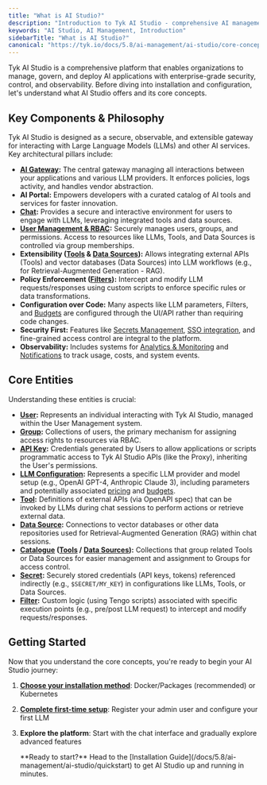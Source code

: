 ```yaml
---
title: "What is AI Studio?"
description: "Introduction to Tyk AI Studio - comprehensive AI management platform"
keywords: "AI Studio, AI Management, Introduction"
sidebarTitle: "What is AI Studio?"
canonical: "https://tyk.io/docs/5.8/ai-management/ai-studio/core-concepts"
---
```


Tyk AI Studio is a comprehensive platform that enables organizations to manage, govern, and deploy AI applications with enterprise-grade security, control, and observability. Before diving into installation and configuration, let's understand what AI Studio offers and its core concepts.

## Key Components & Philosophy

Tyk AI Studio is designed as a secure, observable, and extensible gateway for interacting with Large Language Models (LLMs) and other AI services. Key architectural pillars include:

*   **[AI Gateway](/docs/5.8/ai-management/ai-studio/proxy):** The central gateway managing all interactions between your applications and various LLM providers. It enforces policies, logs activity, and handles vendor abstraction.
*   **AI Portal:** Empowers developers with a curated catalog of AI tools and services for faster innovation.
*   **[Chat](/docs/5.8/ai-management/ai-studio/chat-interface):** Provides a secure and interactive environment for users to engage with LLMs, leveraging integrated tools and data sources.
*   **[User Management & RBAC](/docs/5.8/ai-management/ai-studio/user-management):** Securely manages users, groups, and permissions. Access to resources like LLMs, Tools, and Data Sources is controlled via group memberships.
*   **Extensibility ([Tools](/docs/5.8/ai-management/ai-studio/tools) & [Data Sources](/docs/5.8/ai-management/ai-studio/datasources-rag)):** Allows integrating external APIs (Tools) and vector databases (Data Sources) into LLM workflows (e.g., for Retrieval-Augmented Generation - RAG).
*   **Policy Enforcement ([Filters](/docs/5.8/ai-management/ai-studio/filters)):** Intercept and modify LLM requests/responses using custom scripts to enforce specific rules or data transformations.
*   **Configuration over Code:** Many aspects like LLM parameters, Filters, and [Budgets](/docs/5.8/ai-management/ai-studio/budgeting) are configured through the UI/API rather than requiring code changes.
*   **Security First:** Features like [Secrets Management](/docs/5.8/ai-management/ai-studio/secrets), [SSO integration](/docs/5.8/ai-management/ai-studio/sso), and fine-grained access control are integral to the platform.
*   **Observability:** Includes systems for [Analytics & Monitoring](/docs/5.8/ai-management/ai-studio/analytics) and [Notifications](/docs/5.8/ai-management/ai-studio/notifications) to track usage, costs, and system events.

## Core Entities

Understanding these entities is crucial:

*   **[User](/docs/5.8/ai-management/ai-studio/user-management#core-concepts):** Represents an individual interacting with Tyk AI Studio, managed within the User Management system.
*   **[Group](/docs/5.8/ai-management/ai-studio/user-management#core-concepts):** Collections of users, the primary mechanism for assigning access rights to resources via RBAC.
*   **[API Key](/docs/5.8/ai-management/ai-studio/user-management#core-concepts):** Credentials generated by Users to allow applications or scripts programmatic access to Tyk AI Studio APIs (like the Proxy), inheriting the User's permissions.
*   **[LLM Configuration](/docs/5.8/ai-management/ai-studio/llm-management):** Represents a specific LLM provider and model setup (e.g., OpenAI GPT-4, Anthropic Claude 3), including parameters and potentially associated [pricing](/docs/5.8/ai-management/ai-studio/llm-management) and [budgets](/docs/5.8/ai-management/ai-studio/budgeting).
*   **[Tool](/docs/5.8/ai-management/ai-studio/tools):** Definitions of external APIs (via OpenAPI spec) that can be invoked by LLMs during chat sessions to perform actions or retrieve external data.
*   **[Data Source](/docs/5.8/ai-management/ai-studio/datasources-rag):** Connections to vector databases or other data repositories used for Retrieval-Augmented Generation (RAG) within chat sessions.
*   **[Catalogue](/docs/5.8/ai-management/ai-studio/tools) ([Tools](/docs/5.8/ai-management/ai-studio/tools) / [Data Sources](/docs/5.8/ai-management/ai-studio/datasources-rag)):** Collections that group related Tools or Data Sources for easier management and assignment to Groups for access control.
*   **[Secret](/docs/5.8/ai-management/ai-studio/secrets):** Securely stored credentials (API keys, tokens) referenced indirectly (e.g., `$SECRET/MY_KEY`) in configurations like LLMs, Tools, or Data Sources.
*   **[Filter](/docs/5.8/ai-management/ai-studio/filters):** Custom logic (using Tengo scripts) associated with specific execution points (e.g., pre/post LLM request) to intercept and modify requests/responses.

## Getting Started

Now that you understand the core concepts, you're ready to begin your AI Studio journey:

1. **[Choose your installation method](/docs/5.8/ai-management/ai-studio/quickstart)**: Docker/Packages (recommended) or Kubernetes
2. **[Complete first-time setup](/docs/5.8/ai-management/ai-studio/configuration)**: Register your admin user and configure your first LLM
3. **Explore the platform**: Start with the chat interface and gradually explore advanced features



    <Note>
    **Ready to start?** Head to the [Installation Guide](/docs/5.8/ai-management/ai-studio/quickstart) to get AI Studio up and running in minutes.
    </Note>

